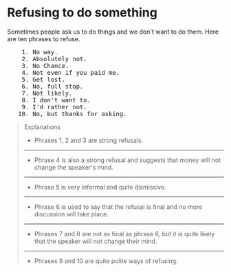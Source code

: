 # Refusing to do something

Sometimes people ask us to do things and we don't want to do them. Here are ten phrases to refuse.

<pre className="text-xl font-semibold font-sans leading-3">
    1. No way.
    2. Absolutely not.
    3. No Chance.
    4. Not even if you paid me.
    5. Get lost.
    6. No, full stop.
    7. Not likely.
    8. I don't want to.
    9. I'd rather not.
   10. No, but thanks for asking.
</pre>

> Explanations
>
> - Phrases 1, 2 and 3 are strong refusals.
>
> ---
>
> - Phrase 4 is also a strong refusal and suggests that money will not change the speaker's mind.
>
> ---
>
> - Phrase 5 is very informal and quite dismissive.
>
> ---
>
> - Phrase 6 is used to say that the refusal is final and no more discussion will take place.
>
> ---
>
> - Phrases 7 and 8 are not as final as phrase 6, but it is quite likely that the speaker will not change their mind.
>
> ---
>
> - Phrases 9 and 10 are quite polite ways of refusing.
